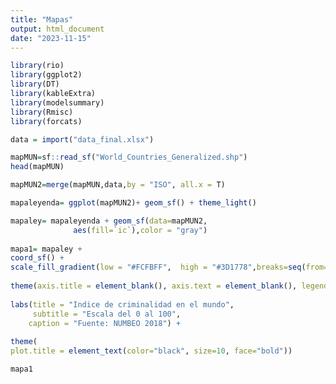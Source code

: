 ```yaml
---
title: "Mapas"
output: html_document
date: "2023-11-15"
---
```


```r
library(rio)
library(ggplot2)
library(DT)
library(kableExtra)
library(modelsummary)
library(Rmisc)
library(forcats)
```

```r
data = import("data_final.xlsx")
```

```r
mapMUN=sf::read_sf("World_Countries_Generalized.shp")
head(mapMUN)
```

```r
mapMUN2=merge(mapMUN,data,by = "ISO", all.x = T)
```

```r
mapaleyenda= ggplot(mapMUN2)+ geom_sf() + theme_light()

mapaley= mapaleyenda + geom_sf(data=mapMUN2,
              aes(fill=`ic`),color = "gray")
      
mapa1= mapaley +
coord_sf() + 
scale_fill_gradient(low = "#FCFBFF",  high = "#3D1778",breaks=seq(from=0, to=100, by=20)) + theme_void() + 
  
theme(axis.title = element_blank(), axis.text = element_blank(), legend.position = "right") + labs(fill=" ") + theme(legend.text = element_text(size = 8)) +
  
labs(title = "Indice de criminalidad en el mundo",
     subtitle = "Escala del 0 al 100",
    caption = "Fuente: NUMBEO 2018") +
  
theme(
plot.title = element_text(color="black", size=10, face="bold"))

mapa1
```

